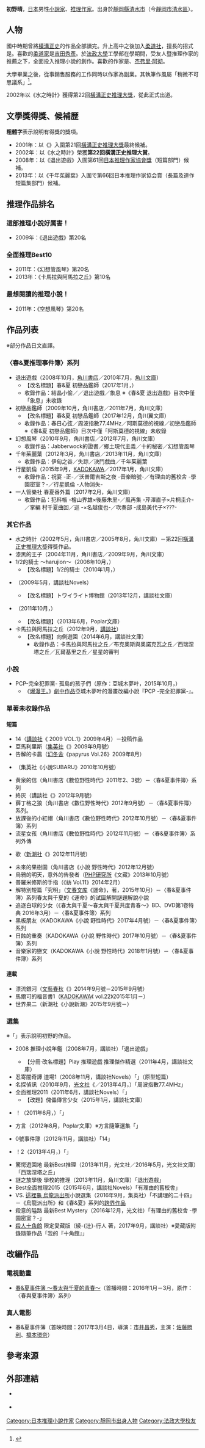 {{multiple issues|
{{Notability Unreferenced|time=2016-09-13T08:51:51+00:00}}
{{Primarysources|time=2016-09-13T08:51:51+00:00}}
{{refimprove|time=2016-09-13T08:56:12+00:00}}
}}
{{Infobox writer
| name = 初野晴
| honorific_prefix = 
| honorific_suffix = 
| image = 
| image_size = 
| alt = 
| caption = 
| native_name = 
| native_name_lang = 
| kana = はつの せい
| romaji = Hatsuno Sei
| zi = 
| hao = 
| pseudonym = 
| birth_name = 
| birth_date = {{Birth year and age|1973}}
| birth_place = {{JPN}}[[靜岡縣|靜岡縣]][[清水市|清水市]]<br />（今[[靜岡市|靜岡市]][[清水區_(日本)|清水區]]）
| death_date = 
| death_place = 
| resting_place = 
| occupation = [[小說家|小說家]]、[[推理作家|推理作家]]
| language = [[日本語|日本語]]
| nationality = {{JPN}}
| ethnicity = 
| citizenship = 
| education = 
| alma_mater = [[法政大學|法政大學]]工學部畢業
| period = 2002年－
| genre = [[神秘小說|推理]]、日常之謎
| subject = 
| movement = 
| notableworks = 《[[春&夏事件簿|春&夏事件簿]]》系列<br />（2008年－）
| spouse = 
| partner = 
| children = 
| relatives = 
| awards = 2002年第22回[[橫溝正史獎|橫溝正史推理大獎]]<br />（《水之時計》）
| signature = 
| signature_alt = 
| years_active = 
| module = 
| website = 
| portaldisp = 
}}
{{japanese|japanese=初野 晴|kana=はつの せい|romaji=Hatsuno Sei}}
{{文學}}
{{小說}}
'''初野晴'''{{BD|1973年|||}}，[[日本|日本]]男性[[小說家|小說家]]、[[推理作家|推理作家]]。出身於[[靜岡縣|靜岡縣]][[清水市|清水市]]（今[[靜岡市|靜岡市]][[清水區_(日本)|清水區]]）。

== 人物 ==
國中時期曾將[[橫溝正史|橫溝正史]]的作品全部讀完。升上高中之後加入[[柔道|柔道社]]，擅長的招式是{{link-ja|内股|内股}}。喜歡的[[柔道家|柔道家]]是[[吉田秀彥|吉田秀彥]]。於[[法政大學|法政大學]]工學部在學期間，受友人暨推理作家{{link-ja|村崎友|村崎友}}的推薦之下，全面投入推理小說的創作。喜歡的作家是{{link-ja|稻見一良|稲見一良}}、[[杰弗里·阿彻|杰弗里·阿彻]]。

大學畢業之後，從事銷售服務的工作同時以作家為副業。其執筆作風屬「稍微不可思議系」<ref>{{Cite web|publisher=[[新書館|新書館]]|url=http://tmys.nobody.jp/hatsuno.pdf|script-title=ja:筑波大学ミステリー研究会【特別インタビュー】ジャンルの垣根を飛び越える新世代作家：初野晴|accessdate=2016-09-13|language=ja|archive-date=2016-03-04|archive-url=https://web.archive.org/web/20160304061200/http://tmys.nobody.jp/hatsuno.pdf|dead-url=no}}</ref>。

2002年以《水之時計》獲得第22回[[橫溝正史獎|橫溝正史推理大獎]]，從此正式出道。

== 文學獎得獎、候補歴 ==
'''粗體字'''表示說明有得獎的獎項。
* 2001年：以《{{lang|ja|しびとのうた}}》入圍第21回[[橫溝正史獎|橫溝正史推理大獎]]最終候補。
* 2002年：以《水之時計》榮獲'''第22回橫溝正史推理大賞'''。
* 2008年：以《退出遊戲》入圍第61回[[日本推理作家協會獎|日本推理作家協會獎]]（短篇部門）候補。
* 2013年：以《千年茱麗葉》入圍で第66回日本推理作家協会賞（長篇及連作短篇集部門）候補。

== 推理作品排名 ==
=== 這部推理小說好厲害！ ===
* 2009年：《退出遊戲》第20名

=== 全面推理Best10 ===
* 2011年：《幻想管風琴》第20名
* 2013年：《卡馬拉與阿馬拉之丘》第10名

=== 最想閱讀的推理小說！ ===
* 2011年：《空想風琴》第20名

== 作品列表 ==
※部分作品日文直譯。
=== 〈春&夏推理事件簿〉系列 ===
{{See|春&夏事件簿}}
* 退出遊戲（2008年10月，[[角川書店|角川書店]]／2010年7月，[[角川文庫|角川文庫]]）
** 【改名標題】春&夏 初戀品鑑師（2017年1月，{{link-ja|角川翼文庫|角川つばさ文庫}}）
** 收錄作品：結晶小偷／{{lang|ja|クロスキューブ}}／退出遊戲／象息 ※《春&夏 退出遊戲》目次中僅「象息」未收錄
* 初戀品鑑師（2009年10月，角川書店／2011年7月，角川文庫）
** 【改名標題】春&夏 初戀品鑑師（2017年12月，角川翼文庫）
** 收錄作品：春日心弦／周波指數77.4MHz／阿斯莫德的視線／初戀品鑑師 ※《春&夏 初戀品鑑師》目次中僅「阿斯莫德的視線」未收錄
* 幻想風琴（2010年9月，角川書店／2012年7月，角川文庫）
** 收錄作品：Jabberwock的證書／鄉土現代主義／十的秘密／幻想管風琴
* 千年茱麗葉（2012年3月，角川書店／2013年11月，角川文庫）
** 收錄作品：伊甸之谷／失踪{{lang|ja|ヘビーロッカー}}／決鬥戲曲／千年茱麗葉
* 行星凱倫（2015年9月，[[KADOKAWA|KADOKAWA]]／2017年1月，角川文庫）
** 收錄作品：{{lang|ja|チェリーニの}}祝宴 -{{lang|ja|呪いの}}正{{lang|ja|体}}-／沃普爾吉斯之夜 -音楽暗號-／有理由的舊校舎 -學園密室？-／行星凱倫 -人物消失-
* 一人管樂社 春夏番外篇（2017年2月，角川文庫）
** 收錄作品：{{lang|ja|ポチ}}犯科帳 -檜山界雄×後藤朱里-／風{{lang|ja|変わりな}}再{{lang|ja|会の}}集{{lang|ja|い}} -芹澤直子×片桐圭介-／掌編 {{lang|ja|穂}}村千夏{{lang|ja|は戯}}曲{{lang|ja|の没ネタを}}回{{lang|ja|収する}}／巡{{lang|ja|るピクトグラム}} -{{lang|ja|マレン·セイ}}×名越俊也-／{{lang|ja|ひとり}}吹奏{{lang|ja|楽}}部 -成島美代子×???-

=== 其它作品 ===
* 水之時計（2002年5月，角川書店／2005年8月，角川文庫）－第22回[[橫溝正史獎|橫溝正史推理大獎]]得獎作品。
* 漆黑的王子（2004年11月，角川書店／2009年9月，角川文庫）
* 1/2的騎士 ～harujion～（2008年10月，{{link-ja|講談社Novels|講談社ノベルス}}）
** 【改名標題】1/2的騎士（2010年1月，{{link-ja|講談社文庫|講談社文庫}}）
* {{lang|ja|トワイライト·ミュージアム}}（2009年5月，講談社Novels）
** 【改名標題】トワイライト博物館（2013年12月，講談社文庫）
* {{lang|ja|ノーマジーン}}（2011年10月，{{link-ja|Poplar文庫|ポプラ文庫}}）
** 【改名標題】{{lang|ja|わたしのノーマジーン}}（2013年6月，Poplar文庫）
* 卡馬拉與阿馬拉之丘（2012年9月，[[講談社|講談社]]）
** 【改名標題】向{{lang|ja|こう}}側{{lang|ja|の}}遊園（2014年6月，講談社文庫）
*** 收錄作品：卡馬拉與阿馬拉之丘／布克奧斯與奧諾克瓦之丘／西瑞涅塔之丘／瓦爾基里之丘／星星的審判

=== 小說 ===
* PCP-完全犯罪黨- 孤島的孩子們（原作：亞城木夢叶，2015年10月，{{link-ja|JUMP j-BOOKS|ジャンプ ジェイ ブックス}}）
** 《[[爆漫王。|爆漫王。]]》[[戲中戲|劇中作品]]亞城木夢叶的漫畫改編小說『PCP -完全犯罪黨-』。

=== 單著未收錄作品 ===
==== 短篇 ====
* 14（[[講談社|講談社]]《{{link-ja|mephisto|メフィスト (文芸誌)}} 2009 VOL.1》2009年4月）－{{link-ja|全讀物新人獎|オール讀物新人賞}}投稿作品
* 亞馬利里斯（[[集英社|集英社]]《{{link-ja|小說SUBARU|小説すばる}}》2009年9月號）
* 告解的卡農（[[幻冬舎|幻冬舎]]《papyrus Vol.26》2009年8月）
* {{lang|ja|エレメントコスモス}}（集英社《小說SUBARU》2010年10月號）
* 黄泉的信（角川書店《數位野性時代》2011年2、3號）－〈春&夏事件簿〉系列
* 終{{lang|ja|わりなき}}灰{{lang|ja|の国}}（講談社《{{link-ja|小說現代|小説現代}}》2012年9月號）
* 薛丁格之狼（角川書店《數位野性時代》2012年9月號）－〈春&夏事件簿〉系列。
* 放課後的小紅帽（角川書店《數位野性時代》2012年10月號）－〈春&夏事件簿〉系列
* 流星女孩（角川書店《數位野性時代》2012年11月號）－〈春&夏事件簿〉系列外傳
* {{lang|ja|浜辺で}}歌{{lang|ja|うスース}}（[[新潮社|新潮社]]《{{link-ja|小說新潮|小説新潮}}》2012年11月號）
* 未來的果樹園（角川書店《小說 野性時代》2012年12月號）
* 烏鴉的明天，意外的告發者（[[PHP研究所|PHP研究所]]《文藏》2013年10月號）
* 普羅米修斯的手指（{{link-ja|實業之日本社|実業之日本社}}《紡 Vol.11》2014年2月）
* 解{{lang|ja|説にかわる}}特別短篇「究明{{lang|ja|するひと}}」（[[文春文库|文春文库]]《運命{{lang|ja|は、嘘をつく}}》，{{link-ja|水生大海|水生大海}}著，2015年10月）－〈春&夏事件簿〉系列春太與千夏的《運命{{lang|ja|は、嘘をつく}}》的試圖解開謎題解說小說
* 追逐白球的少女（《春太與千夏～春太與千夏共度青春～》BD、DVD第1卷特典 2016年3月）－〈春&夏事件簿〉系列
* 黑板朋友（KADOKAWA《小說 野性時代》2017年4月號）－〈春&夏事件簿〉系列
* 日蝕的重奏（KADOKAWA《小說 野性時代》2017年10月號）－〈春&夏事件簿〉系列
* 音樂家的戀文（KADOKAWA《小說 野性時代》2018年1月號）－〈春&夏事件簿〉系列

==== 連載 ====
* 漂流銀河（[[文藝春秋|文藝春秋]]《{{link-ja|別册文藝春秋|別册文藝春秋}}》2014年9月號－2015年9月號）
* 馬爾可的福音書1（[[KADOKAWA|KADOKAWA]]《{{link-ja|幽|幽}} vol.22》2015年1月－）
* 世界{{lang|ja|の}}果{{lang|ja|ては}}二{{lang|ja|つ}}（新潮社《小說新潮》2015年9月號－）

=== 選集 ===
※「」表示說明初野的作品。
* {{link-ja|The Best Mysterys|ザ・ベストミステリーズ}} 2008 推理小說年鑑（2008年7月，講談社）「退出遊戲」
** 【分冊·改名標題】Play 推理遊戯 推理傑作精選（2011年4月，講談社文庫）
* 忍{{lang|ja|び}}寄{{lang|ja|る}}闇{{lang|ja|の}}奇譚 {{lang|ja|メフィスト}}道場1（2008年11月，講談社Novels）「{{lang|ja|トワイライト·ミュージアム}}」（原型短篇）
* 名探偵{{lang|ja|に}}訊{{lang|ja|け}}（2010年9月，[[光文社|光文社]]《{{link-ja|Kappa Novels|カッパ・ノベルス}}／2013年4月，{{link-ja|光文社文庫|光文社文庫}}）「周波指數77.4MHz」
* 全面推理2011（2011年6月，講談社Novels）「{{lang|ja|エレメントコスモス}}」
** 【改題】傀儡傳言少女（2015年1月，講談社文庫）
* {{link-ja|きみが見つける物語|きみが見つける物語}} {{lang|ja|あこがれのハイスクールライフ}}！（2011年6月，{{link-ja|角川翼文庫|角川つばさ文庫}}）「{{lang|ja|クロスキューブ}}」
* {{lang|ja|とっさの}}方言（2012年8月，Poplar文庫）※方言隨筆選集「{{lang|ja|ちんぷりかえる}}」
* 0號事件簿（2012年11月，講談社）「14」
* {{lang|ja|エール}}！2（2013年4月，{{link-ja|實業之日本社文庫|実業之日本社文庫}}）「{{lang|ja|ヘブンリーシンフォニー}}」
* 驚愕遊園地 最新Best推理（2013年11月，光文社／2016年5月，光文社文庫）「西瑞涅塔之丘」
* 謎之放學後 學校的推理（2013年11月，角川文庫）「退出遊戲」
* Best全面推理2015（2015年6月，講談社Novels）「有理由的舊校舎」
* VS. [[烏龍派出所|這裡龜 烏龍派出所]]小說選集（2016年9月，集英社）「不講理的二十四」－《烏龍派出所》和《春&夏》系列的[[跨界作品|跨界作品]]
* 殺意的隘路 最新Best Mystery（2016年12月，光文社）「有理由的舊校舎 -學園密室？-」
* [[殺人十角館|殺人十角館]] 限定愛藏版（綾-{辻}-行人 著，2017年9月，講談社）※愛藏版附錄隨筆作品「我的『十角館』」

== 改編作品 ==
=== 電視動畫 ===
* [[春&夏事件簿|春&夏事件簿 ～春太與千夏的青春～]]（首播時間：2016年1月－3月，原作：〈春與夏事件簿〉系列）

=== 真人電影 ===
* 春&夏事件簿（首映時間：2017年3月4日，導演：[[市井昌秀|市井昌秀]]，主演：[[佐藤勝利|佐藤勝利]]、[[橋本環奈|橋本環奈]]）

== 參考來源 ==
{{reflist}}

== 外部連結 ==
* {{lang|ja|[http://bookclub.kodansha.co.jp/kodansha-novels/mephisto/atogaki/03 『トワイライト·ミュージアム』初野晴｜後記的後記｜webメフィスト]}} {{ja icon}}
* {{lang|ja|[http://bookclub.kodansha.co.jp/kodansha-novels/mephisto/atogaki/43 『カマラとアマラの丘』初野晴｜後記的後記｜webメフィスト]}} {{ja icon}}

{{Normdaten}}
{{DEFAULTSORT:Hatsuno Sei}}
[[Category:日本推理小說作家|Category:日本推理小說作家]]
[[Category:靜岡市出身人物|Category:靜岡市出身人物]]
[[Category:法政大學校友|Category:法政大學校友]]